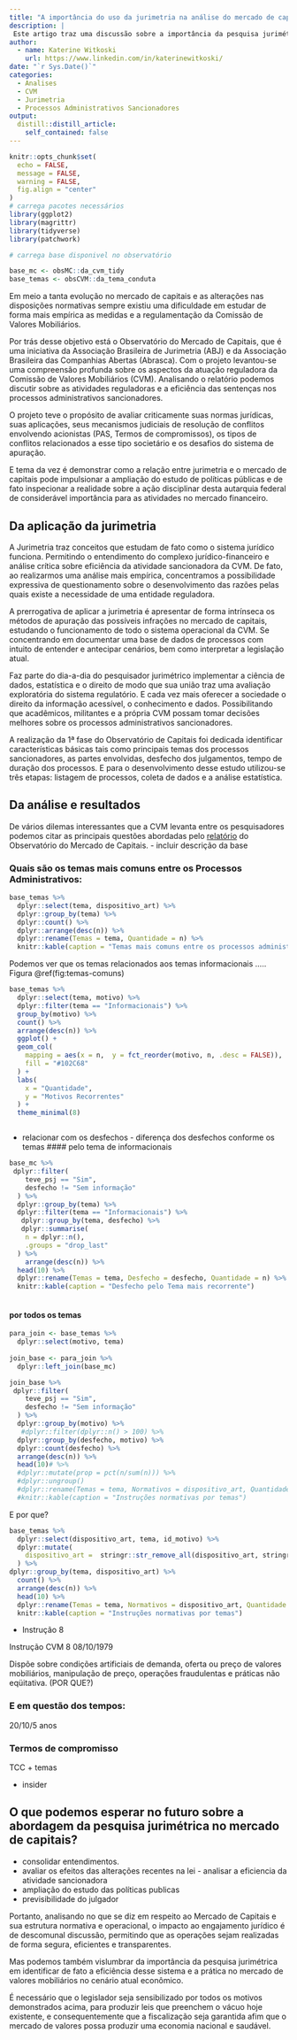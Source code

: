 ```yaml
---
title: "A importância do uso da jurimetria na análise do mercado de capitais"
description: |
 Este artigo traz uma discussão sobre a importância da pesquisa jurimétrica sobre o mercado de capitais. 
author:
  - name: Katerine Witkoski
    url: https://www.linkedin.com/in/katerinewitkoski/
date: "`r Sys.Date()`"
categories:
  - Analises
  - CVM
  - Jurimetria
  - Processos Administrativos Sancionadores
output:
  distill::distill_article:
    self_contained: false
---
```


```r
knitr::opts_chunk$set(
  echo = FALSE, 
  message = FALSE, 
  warning = FALSE,
  fig.align = "center"
)
# carrega pacotes necessários
library(ggplot2)
library(magrittr)
library(tidyverse)
library(patchwork)

```


```r
# carrega base disponivel no observatório

base_mc <- obsMC::da_cvm_tidy
base_temas <- obsCVM::da_tema_conduta

```

Em meio a tanta evolução no mercado de capitais e as alterações nas disposições normativas sempre existiu uma dificuldade em estudar de forma mais empírica as medidas e a regulamentação da Comissão de Valores Mobiliários.  

Por trás desse objetivo está o Observatório do Mercado de Capitais, que é uma iniciativa da Associação Brasileira de Jurimetria (ABJ) e da Associação Brasileira das Companhias Abertas (Abrasca). Com o projeto levantou-se uma compreensão profunda sobre os aspectos da atuação reguladora da Comissão de Valores Mobiliários (CVM). Analisando o relatório podemos discutir sobre as atividades reguladoras e a eficiência das sentenças nos processos administrativos sancionadores. 

O projeto teve o propósito de avaliar criticamente suas normas jurídicas, suas aplicações, seus mecanismos judiciais de resolução de conflitos envolvendo acionistas (PAS, Termos de compromissos), os tipos de conflitos relacionados a esse tipo societário e os desafios do sistema de apuração. 

E tema da vez é demonstrar como a relação entre jurimetria e o mercado de capitais pode impulsionar a ampliação do estudo de políticas públicas e de fato inspecionar a realidade sobre a ação disciplinar desta autarquia federal de considerável importância para as atividades no mercado financeiro. 


## Da aplicação da jurimetria 

A Jurimetria traz conceitos que estudam de fato como o sistema jurídico funciona. Permitindo o entendimento do complexo jurídico-financeiro e análise crítica sobre eficiência da atividade sancionadora da CVM. De fato, ao realizarmos uma análise mais empírica, concentramos a possibilidade expressiva de questionamento sobre o desenvolvimento das razões pelas quais existe a necessidade de uma entidade reguladora.

A prerrogativa de aplicar a jurimetria é apresentar de forma intrínseca os métodos de apuração das possíveis infrações no mercado de capitais, estudando o funcionamento de todo o sistema operacional da CVM. Se concentrando em documentar uma base de dados de processos com intuito de entender e antecipar cenários, bem como interpretar a legislação atual.

Faz parte do dia-a-dia do pesquisador jurimétrico implementar a ciência de dados, estatística e o direito de modo que sua união traz uma avaliação exploratória do sistema regulatório. E cada vez mais oferecer a sociedade o direito da informação acessível, o conhecimento e dados. Possibilitando que acadêmicos, militantes e a própria CVM possam tomar decisões melhores sobre os processos administrativos sancionadores. 

A realização da 1ª fase do Observatório de Capitais foi dedicada identificar características básicas tais como principais temas dos processos sancionadores, as partes envolvidas, desfecho dos julgamentos, tempo de duração dos processos.  E para o desenvolvimento desse estudo utilizou-se  três etapas: listagem de processos, coleta de dados e a análise estatística. 

## Da análise e resultados 

De vários dilemas interessantes que a CVM levanta entre os pesquisadores podemos  citar as principais questões abordadas pelo [relatório](https://abjur.github.io/obsMC) do Observatório do Mercado de Capitais.
- incluir descrição da base 

### Quais são os temas mais comuns entre os Processos Administrativos:

```r
base_temas %>%  
  dplyr::select(tema, dispositivo_art) %>%
  dplyr::group_by(tema) %>%
  dplyr::count() %>%
  dplyr::arrange(desc(n)) %>% 
  dplyr::rename(Temas = tema, Quantidade = n) %>% 
  knitr::kable(caption = "Temas mais comuns entre os processos administrativos.")

```
Podemos ver que os temas relacionados aos temas informacionais ..... 
Figura \@ref(fig:temas-comuns)

```r
base_temas %>%
  dplyr::select(tema, motivo) %>%
  dplyr::filter(tema == "Informacionais") %>% 
  group_by(motivo) %>%
  count() %>%
  arrange(desc(n)) %>%
  ggplot() +
  geom_col(
    mapping = aes(x = n,  y = fct_reorder(motivo, n, .desc = FALSE)),
    fill = "#102C68"
  ) +
  labs(
    x = "Quantidade",
    y = "Motivos Recorrentes"
  ) +
  theme_minimal(8)



```

- relacionar com os desfechos - diferença dos desfechos conforme os temas 
#### pelo tema de informacionais 
```r
base_mc %>%
 dplyr::filter(
    teve_psj == "Sim",
    desfecho != "Sem informação"
  ) %>%
  dplyr::group_by(tema) %>%
  dplyr::filter(tema == "Informacionais") %>%
   dplyr::group_by(tema, desfecho) %>% 
   dplyr::summarise(
    n = dplyr::n(),
    .groups = "drop_last"
  ) %>% 
    arrange(desc(n)) %>% 
  head(10) %>% 
  dplyr::rename(Temas = tema, Desfecho = desfecho, Quantidade = n) %>% 
  knitr::kable(caption = "Desfecho pelo Tema mais recorrente")
 
```



#### por todos os temas 
```r

para_join <- base_temas %>%
  dplyr::select(motivo, tema) 
  
join_base <- para_join %>%
  dplyr::left_join(base_mc)

join_base %>%
 dplyr::filter(
    teve_psj == "Sim",
    desfecho != "Sem informação"
  ) %>%
  dplyr::group_by(motivo) %>% 
   #dplyr::filter(dplyr::n() > 100) %>%
  dplyr::group_by(desfecho, motivo) %>% 
  dplyr::count(desfecho) %>% 
  arrange(desc(n)) %>% 
  head(10)# %>% 
  #dplyr::mutate(prop = pct(n/sum(n))) %>%
  #dplyr::ungroup() 
  #dplyr::rename(Temas = tema, Normativos = dispositivo_art, Quantidade = n) %>% 
  #knitr::kable(caption = "Instruções normativas por temas")
``` 
E por que? 

```r

base_temas %>%
  dplyr::select(dispositivo_art, tema, id_motivo) %>%
  dplyr::mutate(
    dispositivo_art =  stringr::str_remove_all(dispositivo_art, stringr::regex(", [a-z0-9]", ignore_case=TRUE))
  ) %>% 
dplyr::group_by(tema, dispositivo_art) %>% 
  count() %>%
  arrange(desc(n)) %>% 
  head(10) %>% 
  dplyr::rename(Temas = tema, Normativos = dispositivo_art, Quantidade = n) %>% 
  knitr::kable(caption = "Instruções normativas por temas")
```

- Instrução 8 

Instrução CVM 8
08/10/1979

Dispõe sobre condições artificiais de demanda, oferta ou preço de valores mobiliários, manipulação de preço, operações fraudulentas e práticas não eqüitativa. (POR QUE?)




### E em questão dos tempos:

20/10/5 anos 

### Termos de compromisso

TCC + temas 

- insider

## O que podemos esperar no futuro sobre a abordagem da pesquisa jurimétrica no mercado de capitais? 

- consolidar entendimentos.
- avaliar os efeitos das alterações recentes na lei - analisar a eficiencia da atividade sancionadora 
- ampliação do estudo das políticas publicas 
- previsibilidade do julgador

Portanto, analisando no que se diz em respeito ao Mercado de Capitais e sua estrutura normativa e operacional, o impacto ao engajamento jurídico é de descomunal discussão, permitindo que as operações sejam realizadas de forma segura, eficientes e transparentes.

Mas podemos também vislumbrar da importância da pesquisa jurimétrica em identificar de fato a eficiência desse sistema e a prática no mercado de valores mobiliários no cenário atual econômico. 

É necessário que o legislador seja sensibilizado por todos os motivos demonstrados acima, para produzir leis que preenchem o vácuo hoje existente, e consequentemente que a fiscalização seja garantida afim que o mercado de valores possa produzir uma economia nacional e saudável.
